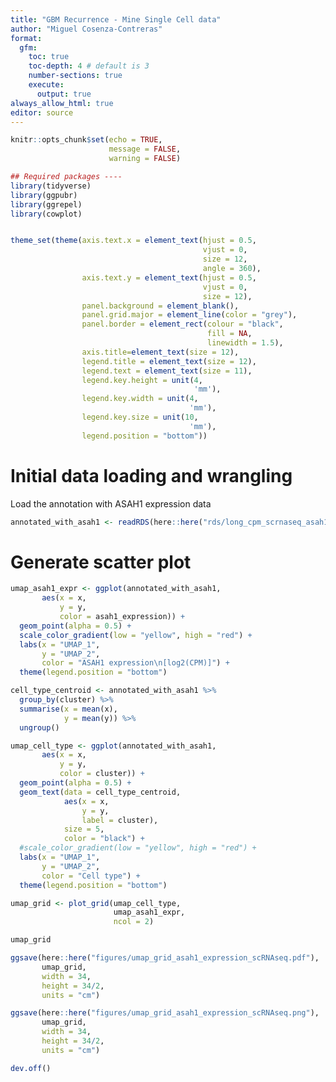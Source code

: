 ```yaml
---
title: "GBM Recurrence - Mine Single Cell data"
author: "Miguel Cosenza-Contreras"
format:
  gfm:
    toc: true 
    toc-depth: 4 # default is 3
    number-sections: true
    execute:
      output: true
always_allow_html: true
editor: source
---
```


```r
knitr::opts_chunk$set(echo = TRUE, 
                      message = FALSE, 
                      warning = FALSE)

## Required packages ----
library(tidyverse)
library(ggpubr)
library(ggrepel)
library(cowplot)


theme_set(theme(axis.text.x = element_text(hjust = 0.5, 
                                           vjust = 0, 
                                           size = 12, 
                                           angle = 360),
                axis.text.y = element_text(hjust = 0.5, 
                                           vjust = 0, 
                                           size = 12),
                panel.background = element_blank(),
                panel.grid.major = element_line(color = "grey"),
                panel.border = element_rect(colour = "black", 
                                            fill = NA, 
                                            linewidth = 1.5),
                axis.title=element_text(size = 12),
                legend.title = element_text(size = 12),
                legend.text = element_text(size = 11),
                legend.key.height = unit(4, 
                                         'mm'),
                legend.key.width = unit(4, 
                                        'mm'),
                legend.key.size = unit(10,
                                        'mm'),
                legend.position = "bottom"))
```

# Initial data loading and wrangling

Load the annotation with ASAH1 expression data

```r
annotated_with_asah1 <- readRDS(here::here("rds/long_cpm_scrnaseq_asah1_annot.rds"))
```

# Generate scatter plot

```r
umap_asah1_expr <- ggplot(annotated_with_asah1, 
       aes(x = x, 
           y = y, 
           color = asah1_expression)) +
  geom_point(alpha = 0.5) +
  scale_color_gradient(low = "yellow", high = "red") +
  labs(x = "UMAP_1", 
       y = "UMAP_2", 
       color = "ASAH1 expression\n[log2(CPM)]") +
  theme(legend.position = "bottom")
```

```r
cell_type_centroid <- annotated_with_asah1 %>%
  group_by(cluster) %>%
  summarise(x = mean(x), 
            y = mean(y)) %>%
  ungroup()
```

```r
umap_cell_type <- ggplot(annotated_with_asah1, 
       aes(x = x, 
           y = y, 
           color = cluster)) +
  geom_point(alpha = 0.5) +
  geom_text(data = cell_type_centroid, 
            aes(x = x, 
                y = y, 
                label = cluster), 
            size = 5,
            color = "black") +
  #scale_color_gradient(low = "yellow", high = "red") +
  labs(x = "UMAP_1", 
       y = "UMAP_2", 
       color = "Cell type") +
  theme(legend.position = "bottom") 
```

```r
umap_grid <- plot_grid(umap_cell_type, 
                       umap_asah1_expr, 
                       ncol = 2)
```

```r
umap_grid
```

```r
ggsave(here::here("figures/umap_grid_asah1_expression_scRNAseq.pdf"), 
       umap_grid, 
       width = 34, 
       height = 34/2,
       units = "cm")
```

```r
ggsave(here::here("figures/umap_grid_asah1_expression_scRNAseq.png"), 
       umap_grid, 
       width = 34, 
       height = 34/2,
       units = "cm")
```

```r
dev.off()
```

